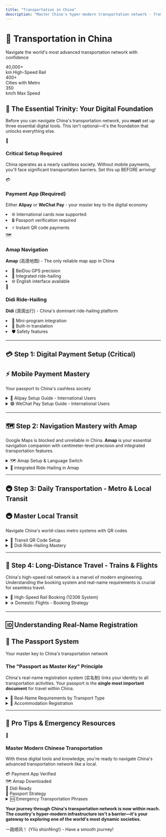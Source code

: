 ```yaml
---
title: "Transportation in China"
description: "Master China's hyper-modern transportation network - from digital payments to high-speed rail booking"
---
```


<div className="hero-royal">
  <div className="hero-content">
    <h1 className="hero-title">🚄 Transportation in China</h1>
    <p className="hero-subtitle">Navigate the world's most advanced transportation network with confidence</p>
    <div className="hero-stats">
      <div className="stat-item">
        <div className="stat-number">40,000+</div>
        <div className="stat-label">km High-Speed Rail</div>
      </div>
      <div className="stat-item">
        <div className="stat-number">400+</div>
        <div className="stat-label">Cities with Metro</div>
      </div>
      <div className="stat-item">
        <div className="stat-number">350</div>
        <div className="stat-label">km/h Max Speed</div>
      </div>
    </div>
  </div>
</div>

## 🔑 The Essential Trinity: Your Digital Foundation

<div className="region-card">

Before you can navigate China's transportation network, you **must** set up three essential digital tools. This isn't optional—it's the foundation that unlocks everything else.

<div className="legal-requirement">
  <div className="requirement-icon">📱</div>
  <div className="requirement-content">
    <h3>Critical Setup Required</h3>
    <p>China operates as a nearly cashless society. Without mobile payments, you'll face significant transportation barriers. Set this up BEFORE arriving!</p>
  </div>
</div>

</div>

<div className="accommodation-grid">
  <div className="accommodation-card">
    <div className="card-header" style={{background: 'linear-gradient(135deg, #667eea 0%, #764ba2 100%)'}}>
      <div className="card-icon">💳</div>
      <h3>Payment App (Required)</h3>
    </div>
    <div className="card-content">
      <p>Either <strong>Alipay</strong> or <strong>WeChat Pay</strong> - your master key to the digital economy</p>
      <div className="feature-list">
        <li><span className="feature-icon">🌐</span> International cards now supported</li>
        <li><span className="feature-icon">🔒</span> Passport verification required</li>
        <li><span className="feature-icon">⚡</span> Instant QR code payments</li>
      </div>
    </div>
  </div>

  <div className="accommodation-card">
    <div className="card-header" style={{background: 'linear-gradient(135deg, #00b894 0%, #00cec9 100%)'}}>
      <div className="card-icon">🗺️</div>
      <h3>Amap Navigation</h3>
    </div>
    <div className="card-content">
      <p><strong>Amap</strong> (<span className="chinese-phrase">高德地图</span>) - The only reliable map app in China</p>
      <div className="feature-list">
        <li><span className="feature-icon">📍</span> BeiDou GPS precision</li>
        <li><span className="feature-icon">🚗</span> Integrated ride-hailing</li>
        <li><span className="feature-icon">🌐</span> English interface available</li>
      </div>
    </div>
  </div>

  <div className="accommodation-card">
    <div className="card-header" style={{background: 'linear-gradient(135deg, #fdcb6e 0%, #e17055 100%)'}}>
      <div className="card-icon">🚗</div>
      <h3>Didi Ride-Hailing</h3>
    </div>
    <div className="card-content">
      <p><strong>Didi</strong> (<span className="chinese-phrase">滴滴出行</span>) - China's dominant ride-hailing platform</p>
      <div className="feature-list">
        <li><span className="feature-icon">🔄</span> Mini-program integration</li>
        <li><span className="feature-icon">💬</span> Built-in translation</li>
        <li><span className="feature-icon">🛡️</span> Safety features</li>
      </div>
    </div>
  </div>
</div>

---

## 💳 Step 1: Digital Payment Setup (Critical)

<div className="hero-midnight">
  <div className="hero-content">
    <h2 className="hero-title">⚡ Mobile Payment Mastery</h2>
    <p className="hero-subtitle">Your passport to China's cashless society</p>
  </div>
</div>

<details>
<summary className="custom-summary blue">
<span>🔵 Alipay Setup Guide - International Users</span>
</summary>

### Step-by-Step Alipay Registration

**Step 1: Download & Register**
- Download "Alipay" from official app stores
- Register with your international phone number
- Receive SMS verification code

**Step 2: Critical Passport Verification**
<div className="online-option">
<span className="online-icon">🔑</span>
<strong>This step is MANDATORY for raising transaction limits and accessing full features.</strong>
</div>

1. Tap **<span className="chinese-phrase">Me (我的)</span>** → **<span className="chinese-phrase">Settings (设置)</span>**
2. Select **<span className="chinese-phrase">Account and Security (账户与安全)</span>**
3. Tap **<span className="chinese-phrase">Identity Information (身份信息)</span>**
4. Upload clear passport photo + facial verification
5. Wait for approval (usually instant)

**Step 3: Link International Card**
- Go to **<span className="chinese-phrase">Me (我的)</span>** → **<span className="chinese-phrase">Bank Cards (银行卡)</span>**
- Add Visa, Mastercard, JCB, or Discover card
- Complete bank verification (OTP code)

<div className="payment-table-container">
| Card Type | Transaction Limit | Annual Limit | Fees |
|-----------|------------------|--------------|------|
| **Visa/Mastercard** | US$5,000 | US$50,000 | Bank foreign transaction fee |
| **JCB** | US$5,000 | US$50,000 | Bank foreign transaction fee |
| **Discover** | US$5,000 | US$50,000 | Bank foreign transaction fee |
</div>

**Backup Option: Tour Pass**
If direct card linking fails, use Alipay's "Tour Pass" - a prepaid wallet you can top up (may have 5% fee).

</details>

<details>
<summary className="custom-summary lime">
<span>🟢 WeChat Pay Setup Guide - International Users</span>
</summary>

### Step-by-Step WeChat Pay Registration

**Step 1: Download & Register**
- Download "WeChat" from official app stores
- Register with international phone number

**Step 2: Activate Wallet Feature**
The payment feature may be hidden by default on international accounts:

1. Go to **<span className="chinese-phrase">Me (我的)</span>** → **<span className="chinese-phrase">Services (服务)</span>**
2. Look for **<span className="chinese-phrase">Wallet (钱包)</span>**
3. If not visible: **<span className="chinese-phrase">Me (我的)</span>** → **<span className="chinese-phrase">Settings (设置)</span>** → **<span className="chinese-phrase">General (通用)</span>** → **<span className="chinese-phrase">Tools (工具)</span>** → Enable WeChat Pay

**Step 3: Identity & Card Verification**
1. **<span className="chinese-phrase">Me (我的)</span>** → **<span className="chinese-phrase">Services (服务)</span>** → **<span className="chinese-phrase">Wallet (钱包)</span>**
2. Tap **<span className="chinese-phrase">Cards (银行卡)</span>** → **<span className="chinese-phrase">Add Card (添加银行卡)</span>**
3. Upload passport details and add international card
4. Set 6-digit payment password

<div className="payment-table-container">
| Feature | WeChat Pay | Alipay |
|---------|------------|---------|
| **Single Transaction** | 6,000 RMB | Higher limits |
| **Annual Limit** | 60,000 RMB | US$50,000 |
| **Ease of Setup** | More steps | Simpler |
| **Transport Integration** | Excellent | Excellent |
</div>

</details>

---

## 🗺️ Step 2: Navigation Mastery with Amap

<div className="region-card">

Google Maps is blocked and unreliable in China. **Amap** is your essential navigation companion with centimeter-level precision and integrated transportation features.

</div>

<details>
<summary className="custom-summary green">
<span>🗺️ Amap Setup & Language Switch</span>
</summary>

### Installation & English Setup

**Download Process:**
1. Search "Amap" or "Gaode Map" in app stores
2. Download and install

**Switch to English:**
1. Open app (will be in Chinese initially)
2. Tap **<span className="chinese-phrase">Me (我的)</span>** (bottom right)
3. Tap **<span className="chinese-phrase">Settings (设置)</span>** (gear icon)
4. Select **<span className="chinese-phrase">General (通用)</span>**
5. Find **<span className="chinese-phrase">Language Settings (语言设置)</span>**
6. Choose **English**
7. Force quit and restart app

<div className="online-option">
<span className="online-icon">🔧</span>
<strong>Troubleshooting:</strong> If English option is greyed out, delete and reinstall the app. This often fixes the language selection issue.
</div>

### Key Features for Travelers

**Search Tips:**
- **English names**: "The Bund", "Forbidden City"
- **Pinyin**: "waitan", "gugong"
- **Chinese characters**: <span className="chinese-phrase">外滩</span>, <span className="chinese-phrase">故宫</span> (most accurate)

**Transport Modes:**
- **Walk** - Pedestrian directions
- **Public Transit** - Metro/bus with real-time info
- **Ride-hail** - Integrated Didi booking
- **Drive** - Real-time traffic conditions

</details>

<details>
<summary className="custom-summary orange">
<span>🚗 Integrated Ride-Hailing in Amap</span>
</summary>

### One-App Transportation Solution

**How It Works:**
1. Enter destination in Amap
2. Tap **<span className="chinese-phrase">Ride-hail (打车)</span>** icon
3. Compare prices from multiple providers (Didi, Shouqi, Cao Cao)
4. Book directly through Amap interface
5. Payment auto-deducted from linked Alipay/WeChat

**Benefits:**
- No separate app downloads needed
- Price comparison across platforms
- Seamless English interface
- Integrated with your existing payment setup

<div className="online-option">
<span className="online-icon">⚡</span>
<strong>Pro Tip:</strong> This feature rolled out in 2024 specifically for international users, making Amap a one-stop transportation solution.
</div>

</details>

---

## 🚇 Step 3: Daily Transportation - Metro & Local Transit

<div className="hero-cherry">
  <div className="hero-content">
    <h2 className="hero-title">🚇 Master Local Transit</h2>
    <p className="hero-subtitle">Navigate China's world-class metro systems with QR codes</p>
  </div>
</div>

<details>
<summary className="custom-summary blue">
<span>🎫 Transit QR Code Setup</span>
</summary>

### Understanding Transit QR Codes

**Critical Point:** Transit QR codes are **different** from regular payment QR codes. You must activate a city-specific transit pass in your payment app.

### Alipay Transit Setup

1. Open Alipay homepage
2. Tap **<span className="chinese-phrase">Transport (出行)</span>** icon
3. App auto-detects your city (or manually select)
4. Tap **Activate Transit Card** for that city
5. Agree to terms and authorize automatic payments
6. Your city-specific QR code is now ready

### WeChat Transit Setup

1. **<span className="chinese-phrase">Me (我的)</span>** → **<span className="chinese-phrase">Services (服务)</span>**
2. Find **<span className="chinese-phrase">Public Transport (公共交通)</span>**
3. Launch transit mini-program
4. Select your city and activate
5. Authorize automatic fare deductions

### Using Your Transit Code

**Metro Stations:**
- **Entry:** Scan QR code at turnstile
- **Exit:** Scan again - fare automatically calculated
- **No physical tickets needed**

**Buses:**
- **Board:** Scan QR code at front door reader
- **Exit:** Some cities require exit scan

<div className="payment-table-container">
| City | Metro Lines | Average Fare | Special Notes |
|------|-------------|--------------|---------------|
| **Beijing** | 27 lines | 3-9 RMB | Distance-based pricing |
| **Shanghai** | 18 lines | 3-13 RMB | Largest network |
| **Guangzhou** | 15 lines | 2-14 RMB | Integrated with buses |
| **Shenzhen** | 12 lines | 2-11 RMB | Newest technology |
</div>

</details>

<details>
<summary className="custom-summary rose">
<span>🚗 Didi Ride-Hailing Mastery</span>
</summary>

### Two Ways to Use Didi

**Method 1: Mini-Program (Recommended)**
Best for tourists - leverages your existing payment setup.

**Via WeChat:**
1. **<span className="chinese-phrase">Me (我的)</span>** → **<span className="chinese-phrase">Services (服务)</span>**
2. Look for **<span className="chinese-phrase">Ride Hailing (网约车)</span>**
3. If not visible: **<span className="chinese-phrase">Discover (发现)</span>** → **<span className="chinese-phrase">Mini Programs (小程序)</span>**
4. Search **<span className="chinese-phrase">滴滴出行</span>** (must use Chinese characters)

**Via Alipay:**
1. Tap **<span className="chinese-phrase">Transport (出行)</span>** on homepage
2. Select **<span className="chinese-phrase">Taxi (出租车)</span>**
3. Choose Didi from providers list

**Method 2: Standalone App**
1. Download "DiDi: Ride Hailing in China" from app stores
2. Register with international phone number
3. Link international card or connect Alipay/WeChat

### Ride Types & Pricing

<div className="platform-comparison">
  <div className="platform-card recommended">
    <div className="platform-header">
      <div className="platform-info">
        <h4><span className="chinese-phrase">快车</span> Express</h4>
        <div className="platform-badge best">Most Popular</div>
      </div>
    </div>
    <div className="platform-features">
      <div className="feature-row">
        <span className="feature-label">Description</span>
        <span className="feature-value">Standard service</span>
      </div>
      <div className="feature-row">
        <span className="feature-label">Vehicle</span>
        <span className="feature-value">Compact/Economy cars</span>
      </div>
      <div className="feature-row">
        <span className="feature-label">Price</span>
        <span className="feature-value accepted">Baseline</span>
      </div>
    </div>
  </div>

  <div className="platform-card">
    <div className="platform-header">
      <div className="platform-info">
        <h4><span className="chinese-phrase">专车</span> Premier</h4>
        <div className="platform-badge good">Business</div>
      </div>
    </div>
    <div className="platform-features">
      <div className="feature-row">
        <span className="feature-label">Description</span>
        <span className="feature-value">Higher-end service</span>
      </div>
      <div className="feature-row">
        <span className="feature-label">Vehicle</span>
        <span className="feature-value">VW Passat, Buick</span>
      </div>
      <div className="feature-row">
        <span className="feature-label">Price</span>
        <span className="feature-value">+20-30%</span>
      </div>
    </div>
  </div>

  <div className="platform-card">
    <div className="platform-header">
      <div className="platform-info">
        <h4><span className="chinese-phrase">拼车</span> Pool</h4>
        <div className="platform-badge local">Budget</div>
      </div>
    </div>
    <div className="platform-features">
      <div className="feature-row">
        <span className="feature-label">Description</span>
        <span className="feature-value">Shared ride</span>
      </div>
      <div className="feature-row">
        <span className="feature-label">Vehicle</span>
        <span className="feature-value">Standard cars</span>
      </div>
      <div className="feature-row">
        <span className="feature-label">Price</span>
        <span className="feature-value accepted">-30-50%</span>
      </div>
    </div>
  </div>
</div>

### Safety & Communication

**Verification Process:**
1. Match license plate to app
2. Driver asks for last 4 digits of your phone
3. Have these ready on your screen

**Built-in Features:**
- **Translation:** Auto-translate chat with driver
- **Share Trip:** Send live location to contacts
- **SOS Button:** Emergency contact to authorities

</details>

---

## 🚄 Step 4: Long-Distance Travel - Trains & Flights

<div className="region-card">

China's high-speed rail network is a marvel of modern engineering. Understanding the booking system and real-name requirements is crucial for seamless travel.

</div>

<details>
<summary className="custom-summary orange">
<span>🚄 High-Speed Rail Booking (12306 System)</span>
</summary>

### The 12306 Challenge & Solutions

**The Reality:** 12306 is the ONLY official platform for train tickets, but passport verification can be problematic.

### Plan A: Official English Method

**Step 1: Download & Register**
1. Download "12306" app from official stores
2. Switch language to English
3. Register with email and passport details

**Step 2: Passport Verification**
1. Upload passport main page photo
2. Take selfie holding passport
3. Wait 3-5 business days for manual review
4. **Problem:** Often fails or takes too long

### Plan B: The "Insider" Workaround

<div className="online-option">
<span className="online-icon">🔧</span>
<strong>User-Reported Success:</strong> The Chinese version often provides instant verification.
</div>

**Process:**
1. Switch 12306 app to Chinese language
2. Use Google Translate camera to navigate
3. Upload same passport photos through Chinese interface
4. **Result:** Many users report instant "Verified" status

### Booking Your Train Ticket

**Once Verified:**
1. Search routes with From/To stations and date
2. Choose train (G = High-speed, D = Fast, C = Intercity)
3. Select seat class and preferences
4. Add verified passengers
5. Pay with international card

**Seat Classes:**
- **Second Class (二等座):** 2+3 seating, most popular
- **First Class (一等座):** 2+2 seating, more space
- **Business Class (商务座):** 1+2 seating, premium service

### Boarding Process

<div className="legal-requirement">
  <div className="requirement-icon">🔑</div>
  <div className="requirement-content">
    <h3>Your Passport IS Your Ticket</h3>
    <p>China uses e-tickets. No paper tickets needed - just your original passport for verification at station gates.</p>
  </div>
</div>

**At the Station:**
1. Arrive 30-60 minutes early
2. Go to ticket verification gates
3. Present passport to staff or automated scanner
4. System confirms your booking and lets you through

</details>

<details>
<summary className="custom-summary blue">
<span>✈️ Domestic Flights - Booking Strategy</span>
</summary>

### When to Fly vs. Train

**Choose Train For:**
- City pairs under 800km
- Routes with direct high-speed rail
- City center to city center travel

**Choose Flight For:**
- Distances over 800km
- No direct rail connections
- Time-sensitive travel

### Flight Booking Strategy

**Recommended Platform: Trip.com**
- Polished English interface
- Accepts international payment
- 24/7 English customer support
- Better than airline websites for foreigners

**Alternative: Airline Direct**
- Air China, China Southern, China Eastern
- Often clunky English interfaces
- Limited customer service in English

### Airport Navigation

**Check-in Requirements:**
- Arrive 2 hours early for domestic flights
- Present same passport used for booking
- Standard security procedures

**Power Bank Rules:**
- Must be in carry-on (not checked luggage)
- Capacity limit: 27,000mAh or 160Wh
- Must have readable capacity labels

<div className="payment-table-container">
| Airline | Economy Checked | Business Checked | Carry-On |
|---------|-----------------|------------------|----------|
| **Air China** | 20-23 kg | 30 kg | 5 kg |
| **China Southern** | 20 kg | 30 kg | 5 kg |
| **China Eastern** | 20 kg | 30 kg | 5 kg |
| **Spring Airlines** | **None (paid)** | N/A | 7 kg |
</div>

</details>

---

## 🆔 Understanding Real-Name Registration

<div className="hero-midnight">
  <div className="hero-content">
    <h2 className="hero-title">🔐 The Passport System</h2>
    <p className="hero-subtitle">Your master key to China's transportation network</p>
  </div>
</div>

<div className="region-card">

### The "Passport as Master Key" Principle

China's real-name registration system (<span className="chinese-phrase">实名制</span>) links your identity to all transportation activities. Your passport is the **single most important document** for travel within China.

</div>

<details>
<summary className="custom-summary lime">
<span>🔑 Real-Name Requirements by Transport Type</span>
</summary>

<div className="payment-table-container">
| Transport Mode | Booking Online | Booking Counter | Boarding/Entry |
|----------------|----------------|-----------------|----------------|
| **Domestic Flight** | Passport Details | Passport | Passport |
| **High-Speed Train** | Passport (after 12306 verification) | Passport | Passport |
| **Long-Distance Bus** | Not available for foreigners | Passport | Passport |
| **Metro/City Bus** | Passport (for initial app verification) | N/A | QR Code |
| **Ride-Hailing** | Passport (for payment app verification) | N/A | Phone verification |
</div>

### Key Points

**For Booking:**
- Name must match passport exactly
- Passport number required
- No variations or nicknames accepted

**For Boarding:**
- Original physical passport required
- Digital copies not accepted
- Check expiry date before travel

**For Apps:**
- Passport used for initial verification
- Enables higher transaction limits
- Required for premium features

</details>

<details>
<summary className="custom-summary rose">
<span>🏨 Accommodation Registration</span>
</summary>

### Legal Requirement

**The Rule:** All foreign visitors must register with local police within 24 hours of arrival in any new city.

**Hotels:** Handle registration automatically at check-in
**Private Accommodation:** You and host must register at local police station in person

**Required Documents:**
- Original passport
- Entry stamp or visa
- Accommodation address
- Host's ID (if staying privately)

<div className="online-option">
<span className="online-icon">⚠️</span>
<strong>Important:</strong> This is a legal requirement, not optional. Hotels make it seamless, but private stays require manual registration.
</div>

</details>

---

## 🚀 Pro Tips & Emergency Resources

<div className="conclusion-banner">
  <div className="conclusion-icon">🚄</div>
  <div className="conclusion-content">
    <h3>Master Modern Chinese Transportation</h3>
    <p>With these digital tools and knowledge, you're ready to navigate China's advanced transportation network like a local.</p>
    <div className="quick-checklist">
      <div className="checklist-item">💳 Payment App Verified</div>
      <div className="checklist-item">🗺️ Amap Downloaded</div>
      <div className="checklist-item">🚗 Didi Ready</div>
      <div className="checklist-item">🔑 Passport Strategy</div>
    </div>
  </div>
</div>

<details>
<summary className="custom-summary blue">
<span>🆘 Emergency Transportation Phrases</span>
</summary>

<div className="payment-table-container">
| Situation | Chinese | Pinyin | English |
|-----------|---------|--------|---------|
| **Lost/Help** | <span className="chinese-phrase">我迷路了</span> | <span className="pinyin">Wǒ mílù le</span> | <span className="translation">I'm lost</span> |
| **Airport** | <span className="chinese-phrase">去机场</span> | <span className="pinyin">Qù jīchǎng</span> | <span className="translation">Go to airport</span> |
| **Train Station** | <span className="chinese-phrase">去火车站</span> | <span className="pinyin">Qù huǒchē zhàn</span> | <span className="translation">Go to train station</span> |
| **Hospital** | <span className="chinese-phrase">去医院</span> | <span className="pinyin">Qù yīyuàn</span> | <span className="translation">Go to hospital</span> |
| **Hotel** | <span className="chinese-phrase">去酒店</span> | <span className="pinyin">Qù jiǔdiàn</span> | <span className="translation">Go to hotel</span> |
| **Help Me** | <span className="chinese-phrase">请帮助我</span> | <span className="pinyin">Qǐng bāngzhù wǒ</span> | <span className="translation">Please help me</span> |
| **Call Police** | <span className="chinese-phrase">叫警察</span> | <span className="pinyin">Jiào jǐngchá</span> | <span className="translation">Call police</span> |
| **Emergency** | <span className="chinese-phrase">紧急情况</span> | <span className="pinyin">Jǐnjí qíngkuàng</span> | <span className="translation">Emergency</span> |
</div>

### Emergency Numbers

<div className="accommodation-grid">
  <div className="accommodation-card">
    <div className="card-header" style={{background: 'linear-gradient(135deg, #e17055 0%, #fdcb6e 100%)'}}>
      <div className="card-icon">🚔</div>
      <h3>Police: 110</h3>
    </div>
    <div className="card-content">
      <p>Crime, theft, security issues</p>
    </div>
  </div>

  <div className="accommodation-card">
    <div className="card-header" style={{background: 'linear-gradient(135deg, #d63031 0%, #e84393 100%)'}}>
      <div className="card-icon">🚑</div>
      <h3>Medical: 120</h3>
    </div>
    <div className="card-content">
      <p>Medical emergencies</p>
    </div>
  </div>

  <div className="accommodation-card">
    <div className="card-header" style={{background: 'linear-gradient(135deg, #fd79a8 0%, #e84393 100%)'}}>
      <div className="card-icon">🔥</div>
      <h3>Fire: 119</h3>
    </div>
    <div className="card-content">
      <p>Fire, rescue situations</p>
    </div>
  </div>
</div>

</details>

**Your journey through China's transportation network is now within reach. The country's hyper-modern infrastructure isn't a barrier—it's your gateway to exploring one of the world's most dynamic societies.**

<span className="chinese-phrase">一路顺风！</span> (<span className="pinyin">Yīlù shùnfēng!</span>) - <span className="translation">Have a smooth journey!</span> 